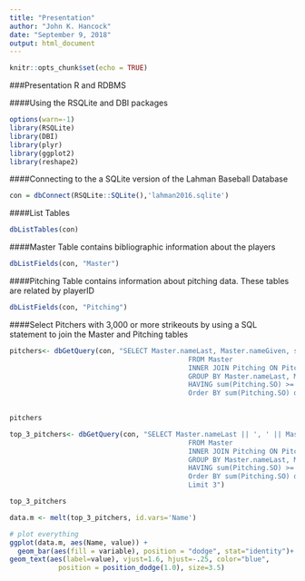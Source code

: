 ```yaml
---
title: "Presentation"
author: "John K. Hancock"
date: "September 9, 2018"
output: html_document
---
```


```r
knitr::opts_chunk$set(echo = TRUE)
```
###Presentation R and RDBMS

####Using the RSQLite and DBI packages
```r
options(warn=-1)
library(RSQLite)
library(DBI)
library(plyr)
library(ggplot2)
library(reshape2)


```
####Connecting  to the a SQLite version of the Lahman Baseball Database
```r
con = dbConnect(RSQLite::SQLite(),'lahman2016.sqlite')
```

####List Tables
```r
dbListTables(con)
```
####Master Table contains bibliographic information about the players

```r
dbListFields(con, "Master")
```
####Pitching Table contains information about pitching data.  These tables are related by playerID

```r
dbListFields(con, "Pitching")
```
####Select Pitchers with 3,000 or more strikeouts by using a SQL statement to join the Master and Pitching tables 

```r
pitchers<- dbGetQuery(con, "SELECT Master.nameLast, Master.nameGiven, sum(Pitching.SO) AS 'Strikeouts', sum(Pitching.W) As 'Wins'
                                            FROM Master  
                                            INNER JOIN Pitching ON Pitching.playerID = Master.playerID
                                            GROUP BY Master.nameLast, Master.nameGiven 
                                            HAVING sum(Pitching.SO) >= 3000
                                            Order BY sum(Pitching.SO) desc, sum(Pitching.W) desc ")
                                            
```

```r
pitchers
```
```r
top_3_pitchers<- dbGetQuery(con, "SELECT Master.nameLast || ', ' || Master.nameGiven AS 'Name', sum(Pitching.SO) AS 'Strikeouts',     sum(Pitching.W) As                                  'Wins'
                                            FROM Master  
                                            INNER JOIN Pitching ON Pitching.playerID = Master.playerID
                                            GROUP BY Master.nameLast, Master.nameGiven 
                                            HAVING sum(Pitching.SO) >= 3000
                                            Order BY sum(Pitching.SO) desc, sum(Pitching.W) desc 
                                            Limit 3")
```

```r
top_3_pitchers
```

```r
data.m <- melt(top_3_pitchers, id.vars='Name')

# plot everything
ggplot(data.m, aes(Name, value)) +   
  geom_bar(aes(fill = variable), position = "dodge", stat="identity")+
geom_text(aes(label=value), vjust=1.6, hjust=-.25, color="blue",
            position = position_dodge(1.0), size=3.5)
  


```

